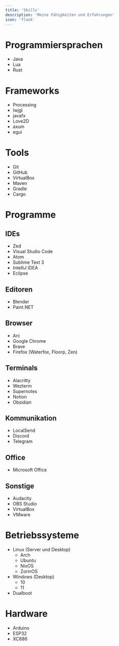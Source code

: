 ```yaml
---
title: 'Skills'
description: 'Meine Fähigkeiten und Erfahrungen'
icon: 'flask'
---
```


# Programmiersprachen

- Java
- Lua
- Rust

# Frameworks

- Processing
- lwjgl
- javafx
- Love2D
- axum
- egui

# Tools

- Git
- GitHub
- VirtualBox
- Maven
- Gradle
- Cargo

# Programme

## IDEs
- Zed
- Visual Studio Code
- Atom
- Sublime Text 3
- IntelliJ IDEA
- Eclipse

## Editoren
- Blender
- Paint.NET

## Browser
- Arc
- Google Chrome
- Brave
- Firefox (Waterfox, Floorp, Zen)

## Terminals
- Alacritty
- Wezterm
- Supernotes
- Notion
- Obsidian

## Kommunikation
- LocalSend
- Discord
- Telegram

## Office
- Microsoft Office

## Sonstige
- Audacity
- OBS Studio
- VirtualBox
- VMware

# Betriebssysteme

- Linux (Server und Desktop)
  - Arch
  - Ubuntu
  - NixOS
  - ZorinOS
- Windows (Desktop)
  - 10
  - 11
- Dualboot

# Hardware

- Arduino
- ESP32
- XC886
